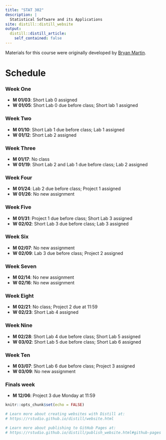 ```yaml
---
title: "STAT 302"
description: |
  Statistical Software and its Applications
site: distill::distill_website
output:
  distill::distill_article:
    self_contained: false
---
```


Materials for this course were originally developed by [Bryan Martin](https://bryandmartin.github.io/STAT302/index.html).

# Schedule 

### Week One 

* **M 01/03**: Short Lab 0 assigned
* **W 01/05**: Short Lab 0 due before class; Short lab 1 assigned

### Week Two

* **M 01/10**: Short Lab 1 due before class; Lab 1 assigned 
* **W 01/12**: Short Lab 2 assigned 

### Week Three

* **M 01/17**: No class
* **W 01/19**: Short Lab 2 and Lab 1 due before class; Lab 2 assigned

### Week Four

* **M 01/24**: Lab 2 due before class; Project 1 assigned
* **W 01/26**: No new assignment

### Week Five

* **M 01/31**: Project 1 due before class; Short Lab 3 assigned
* **W 02/02**: Short Lab 3 due before class; Lab 3 assigned

### Week Six

* **M 02/07**: No new assignment
* **W 02/09**: Lab 3 due before class; Project 2 assigned 

### Week Seven

* **M 02/14**: No new assignment
* **W 02/16**: No new assignment

### Week Eight

* **M 02/21**: No class; Project 2 due at 11:59
* **W 02/23**: Short Lab 4 assigned

### Week Nine

* **M 02/28**: Short Lab 4 due before class; Short Lab 5 assigned
* **W 03/02**: Short Lab 5 due before class; Short Lab 6 assigned

### Week Ten

* **M 03/07**: Short Lab 6 due before class; Project 3 assigned
* **W 03/09**: No new assignment

### Finals week 

* **M 12/06**: Project 3 due Monday at 11:59



```r
knitr::opts_chunk$set(echo = FALSE)

# Learn more about creating websites with Distill at:
# https://rstudio.github.io/distill/website.html

# Learn more about publishing to GitHub Pages at:
# https://rstudio.github.io/distill/publish_website.html#github-pages

```

